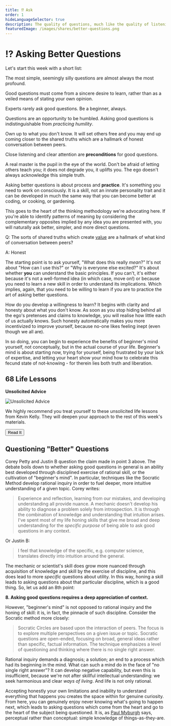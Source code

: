 ```yaml
---
title: ⁉️ Ask
order: 1
hideLanguageSelector: true
description: The quality of questions, much like the quality of listening, is one of the main determinants of the quality of any conversation. Here are some basic steps to asking better questions.
featuredImage: /images/shares/better-questions.png
---
```


# ⁉️ Asking Better Questions

Let's start this week with a short list:

<Process>

The most simple, seemingly silly questions are almost always the most profound.

Good questions must come from a sincere desire to learn, rather than as a veiled means of 
stating your own opinion.

Experts rarely ask good questions. Be a beginner, always.

Questions are an opportunity to be humbled. Asking good questions is indistinguishable from 
*practicing humility*.

Own up to what you don't know. It will set others free and you may end up coming closer to 
the shared truths which are a hallmark of honest conversation between peers.

Close listening and clear attention are **preconditions** for good questions.

A real master is the pupil in the eye of the world. Don't be afraid of letting others teach 
you; it does not degrade you, it uplifts you. The ego doesn't always acknowledge this simple truth.

</Process>

Asking better questions is about process and **practice**. It's something you need to work on 
consciously. It is a skill, not an innate personality trait and it can be developed in much the 
same way that you can become better at coding, or cooking, or gardening.

This goes to the heart of the thinking methodology we're advocating here. If you're able to 
identify patterns of meaning by considering the complementary opposites implied by any idea you 
are presented with, you will naturally ask better, simpler, and more direct questions.

<Flash>

<Card>

Q: The sorts of shared truths which create [value](/learn/module-1/value) are a hallmark of what kind of conversation between peers?

A: Honest

</Card>

</Flash>

The starting point is to ask yourself, "What does this really *mean*?" It's not about "How can 
I use this?" or "Why is everyone else excited?" It's about whether **you** can understand the 
basic principles. If you can't, it's either because it's not a well-formed idea (in which case, 
move on!) or because you need to learn a new skill in order to understand its implications. 
Which implies, again, that you need to be willing to learn if you are to practice the art of 
asking better questions.

How do you develop a willingness to learn? It begins with clarity and honesty about what you 
don't know. As soon as you stop hiding behind all the ego's pretenses and claims to knowledge, 
you will realise how little each of us actually knows. Such honesty automatically makes you 
more incentivized to improve yourself, because no-one likes feeling inept (even though we all are).

In so doing, you can begin to experience the benefits of beginner's mind yourself, not 
conceptually, but in the actual course of your life. Beginner's mind is about starting now, 
trying for yourself, being frustrated by your lack of expertise, and letting your heart show 
your mind how to celebrate this fecund state of not-knowing - for therein lies both truth and 
liberation.

## 68 Life Lessons

<InfoBlock>

<Box>

**Unsolicited Advice**

![Unsolicited Advice](/images/mod2-img/penny.jpg)

We highly recommend you treat yourself to these unsolicited life lessons from Kevin Kelly. They will deepen your approach to the rest of this week's materials.

<Aligner center>
<Button to ="https://kk.org/thetechnium/68-bits-of-unsolicited-advice/" >
    Read It
</Button>
</Aligner>

</Box>

</InfoBlock>

## Questioning "Better" Questions

<Link to="https://thebitcoinpodcast.com/">Corey Petty</Link> and Justin B question the claim made in point 3 above. The debate boils down to whether asking good questions in general is an ability best developed through disciplined exercise of rational skill, or the cultivation of "beginner's mind". In particular, techniques like <Link to="https://en.wikipedia.org/wiki/Socratic_method">the Socratic Method</Link> develop rational inquiry in order to fuel deeper, more intuitive understanding of a given topic. Corey writes:

> Experience and reflection, learning from our mistakes, and developing understanding all 
provide nuance. A mechanic doesn't develop his ability to diagnose a problem solely from 
introspection. It is through the combination of knowledge and understanding that intuition 
arises. I've spent most of my life honing skills that give me broad and deep understanding for 
the _specific purpose_ of being able to ask good questions in any context.

Or Justin B:

> I feel that knowledge of the specific, e.g. computer science, translates directly into 
intuition around the general.

The mechanic or scientist's skill does grow more nuanced through acquisition of knowledge and 
skill by the exercise of discipline, and this does lead to more _specific_ questions about 
utility. In this way, honing a skill leads to asking questions about that particular 
discipline, which is a good thing. So, let us add an 8th point:

**8. Asking good questions requires a deep appreciation of context.**

However, "beginner's mind" is not opposed to rational inquiry and the honing of skill: it is, in fact, the pinnacle of such discipline. Consider the <Link to="https://en.wikipedia.org/wiki/Socratic_method#Questioning_methods_in_Socratic_Circles">Socratic method</Link> more closely:

> Socratic Circles are based upon the interaction of peers. The focus is to explore multiple perspectives on a given issue or topic. Socratic questions are open-ended, focusing on broad, general ideas rather than specific, factual information. The technique emphasizes a level of questioning and thinking where there is no single right answer.

Rational inquiry demands a diagnosis; a solution; an end to a process which had its beginning 
in the mind. What can such a mind do in the face of "no single right answer"? It can 
develop <Link to="https://en.wikipedia.org/wiki/Negative_capability">negative capability</Link>, 
but even this is insufficient, because we're not after skillful intellectual understanding: we 
seek harmonious and clear _ways of living_. And life is not only rational. 

Accepting honestly your own limitations and inability to understand everything that happens you creates the space within for genuine curiosity. From here, you can genuinely enjoy never knowing what's going to happen next, which leads to asking questions which come from the heart and go to the heart of the subject being questioned. It is, as [Paul Myburgh](/learn/module-0/conversation/#old-gifts-anew) says, perceptual rather than conceptual: simple knowledge of things-as-they-are.